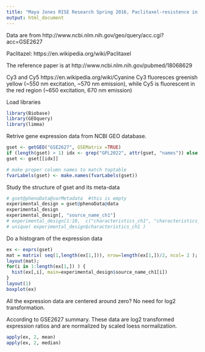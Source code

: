 ```yaml
---
title: "Maya Jones RISE Research Spring 2016, Paclitaxel-resistence in ovarian cancer cell lines"
output: html_document
---
```

Data are from http://www.ncbi.nlm.nih.gov/geo/query/acc.cgi?acc=GSE2627

Paclitazel:  https://en.wikipedia.org/wiki/Paclitaxel

The reference paper is at http://www.ncbi.nlm.nih.gov/pubmed/18068629

Cy3 and Cy5
https://en.wikipedia.org/wiki/Cyanine
Cy3 fluoresces greenish yellow (~550 nm excitation, ~570 nm emission), while Cy5 is fluorescent in the red region (~650 excitation, 670 nm emission)


Load libraries
```r
library(Biobase)
library(GEOquery)
library(limma)
```

Retrive gene expression data from NCBI GEO database. 

```r
gset <- getGEO("GSE2627", GSEMatrix =TRUE)
if (length(gset) > 1) idx <- grep("GPL2022", attr(gset, "names")) else idx <- 1
gset <- gset[[idx]]

# make proper column names to match toptable 
fvarLabels(gset) <- make.names(fvarLabels(gset))

```

Study the structure of gset and its meta-data
```r
# gset@phenoData@varMetadata  #this is empty
experimental_design = gset@phenoData@data
experimental_design
experimental_design[, "source_name_ch1"]
# experimental_design[1:10,  c("characteristics_ch1", "characteristics_ch1.2")]
# unique( experimental_design$characteristics_ch1 )
```

Do a histogram of the expression data
```r
ex <- exprs(gset)
mat = matrix( seq(1,length(ex[1,])), nrow=length(ex[1,])/2, ncol= 2 ); 
layout(mat);
for(i in 1:length(ex[1,]) ) { 
  hist(ex[,i], main=experimental_design$source_name_ch1[i]) 
}
layout(1)
boxplot(ex)
```
All the expression data are centered around zero? No need for log2 transformation. 

According to GSE2627 summary. These data are log2 transformed expression ratios and are normalized by scaled loess normalization. 
```r
apply(ex, 2, mean)
apply(ex, 2, median)
```



